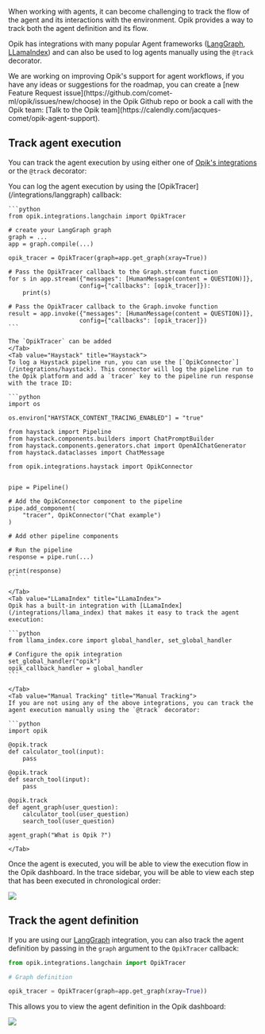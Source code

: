 When working with agents, it can become challenging to track the flow of the agent and its interactions with the environment.
Opik provides a way to track both the agent definition and its flow.

Opik has integrations with many popular Agent frameworks ([LangGraph](/integrations/langgraph), [LLamaIndex](/integrations/llama_index))
and can also be used to log agents manually using the `@track` decorator.

<Tip>
  We are working on improving Opik's support for agent workflows, if you have any ideas or suggestions for the roadmap,
  you can create a [new Feature Request issue](https://github.com/comet-ml/opik/issues/new/choose) in the Opik Github
  repo or book a call with the Opik team: [Talk to the Opik
  team](https://calendly.com/jacques-comet/opik-agent-support).
</Tip>

## Track agent execution

You can track the agent execution by using either one of [Opik's integrations](/integrations/overview) or the `@track` decorator:

<Tabs>
    <Tab value="LangGraph" title="LangGraph">
    You can log the agent execution by using the [OpikTracer](/integrations/langgraph) callback:

    ```python
    from opik.integrations.langchain import OpikTracer

    # create your LangGraph graph
    graph = ...
    app = graph.compile(...)

    opik_tracer = OpikTracer(graph=app.get_graph(xray=True))

    # Pass the OpikTracer callback to the Graph.stream function
    for s in app.stream({"messages": [HumanMessage(content = QUESTION)]},
                        config={"callbacks": [opik_tracer]}):
        print(s)

    # Pass the OpikTracer callback to the Graph.invoke function
    result = app.invoke({"messages": [HumanMessage(content = QUESTION)]},
                        config={"callbacks": [opik_tracer]})
    ```

    The `OpikTracer` can be added
    </Tab>
    <Tab value="Haystack" title="Haystack">
    To log a Haystack pipeline run, you can use the [`OpikConnector`](/integrations/haystack). This connector will log the pipeline run to the Opik platform and add a `tracer` key to the pipeline run response with the trace ID:

    ```python
    import os

    os.environ["HAYSTACK_CONTENT_TRACING_ENABLED"] = "true"

    from haystack import Pipeline
    from haystack.components.builders import ChatPromptBuilder
    from haystack.components.generators.chat import OpenAIChatGenerator
    from haystack.dataclasses import ChatMessage

    from opik.integrations.haystack import OpikConnector


    pipe = Pipeline()

    # Add the OpikConnector component to the pipeline
    pipe.add_component(
        "tracer", OpikConnector("Chat example")
    )

    # Add other pipeline components

    # Run the pipeline
    response = pipe.run(...)

    print(response)
    ```

    </Tab>
    <Tab value="LLamaIndex" title="LLamaIndex">
    Opik has a built-in integration with [LLamaIndex](/integrations/llama_index) that makes it easy to track the agent execution:

    ```python
    from llama_index.core import global_handler, set_global_handler

    # Configure the opik integration
    set_global_handler("opik")
    opik_callback_handler = global_handler
    ```

    </Tab>
    <Tab value="Manual Tracking" title="Manual Tracking">
    If you are not using any of the above integrations, you can track the agent execution manually using the `@track` decorator:

    ```python
    import opik

    @opik.track
    def calculator_tool(input):
        pass

    @opik.track
    def search_tool(input):
        pass

    @opik.track
    def agent_graph(user_question):
        calculator_tool(user_question)
        search_tool(user_question)

    agent_graph("What is Opik ?")
    ```
    </Tab>

</Tabs>

Once the agent is executed, you will be able to view the execution flow in the Opik dashboard. In the trace sidebar, you will be able to view
each step that has been executed in chronological order:

<Frame>
  <img src="/img/tracing/agent_execution_flow.png" />
</Frame>

## Track the agent definition

If you are using our [LangGraph](/integrations/langgraph) integration, you can also track the agent definition by passing in the `graph` argument to the `OpikTracer` callback:

```python
from opik.integrations.langchain import OpikTracer

# Graph definition

opik_tracer = OpikTracer(graph=app.get_graph(xray=True))
```

This allows you to view the agent definition in the Opik dashboard:

<Frame>
  <img src="/img/tracing/agent_definition.png" />
</Frame>
